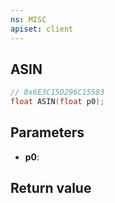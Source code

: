 ```yaml
---
ns: MISC
apiset: client
---
```

## ASIN

```c
// 0x6E3C15D296C15583
float ASIN(float p0);
```


## Parameters
* **p0**:

## Return value